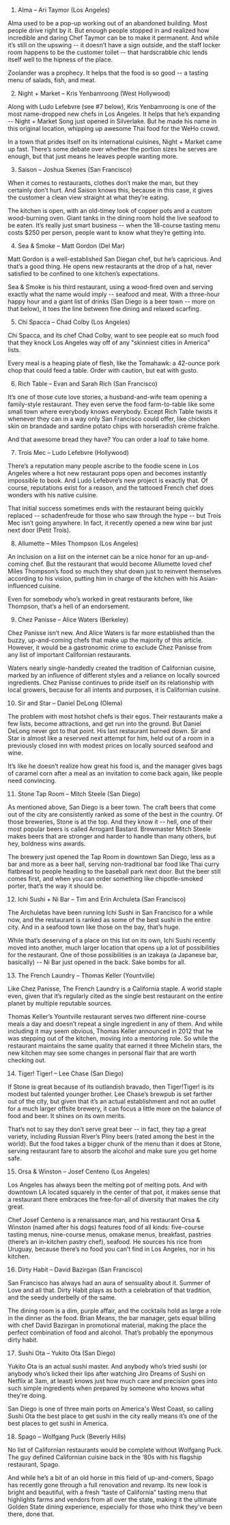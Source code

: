 1. Alma – Ari Taymor (Los Angeles)

Alma used to be a pop-up working out of an abandoned building. Most people drive right by it. But enough people stopped in and realized how incredible and daring Chef Taymor can be to make it permanent. And while it’s still on the upswing -- it doesn’t have a sign outside, and the staff locker room happens to be the customer toilet -- that hardscrabble chic lends itself well to the hipness of the place.

Zoolander was a prophecy. It helps that the food is so good -- a tasting menu of salads, fish, and meat.

2. Night + Market – Kris Yenbamroong (West Hollywood)

Along with Ludo Lefebvre (see #7 below), Kris Yenbamroong is one of the most name-dropped new chefs in Los Angeles. It helps that he’s expanding -- Night + Market Song just opened in Silverlake. But he made his name in this original location, whipping up awesome Thai food for the WeHo crowd.

In a town that prides itself on its international cuisines, Night + Market came up fast. There’s some debate over whether the portion sizes he serves are enough, but that just means he leaves people wanting more.

3. Saison – Joshua Skenes (San Francisco)

When it comes to restaurants, clothes don’t make the man, but they certainly don’t hurt. And Saison knows this, because in this case, it gives the customer a clean view straight at what they’re eating.

The kitchen is open, with an old-timey look of copper pots and a custom wood-burning oven. Giant tanks in the dining room hold the live seafood to be eaten. It’s really just smart business -- when the 18-course tasting menu costs $250 per person, people want to know what they’re getting into.

4. Sea & Smoke – Matt Gordon (Del Mar)

Matt Gordon is a well-established San Diegan chef, but he’s capricious. And that’s a good thing. He opens new restaurants at the drop of a hat, never satisfied to be confined to one kitchen’s expectations.

Sea & Smoke is his third restaurant, using a wood-fired oven and serving exactly what the name would imply -- seafood and meat. With a three-hour happy hour and a giant list of drinks (San Diego is a beer town -- more on that below), it toes the line between fine dining and relaxed scarfing.

5. Chi Spacca – Chad Colby (Los Angeles)

Chi Spacca, and its chef Chad Colby, want to see people eat so much food that they knock Los Angeles way off of any "skinniest cities in America" lists.

Every meal is a heaping plate of flesh, like the Tomahawk: a 42-ounce pork chop that could feed a table. Order with caution, but eat with gusto.

6. Rich Table – Evan and Sarah Rich (San Francisco)

It’s one of those cute love stories, a husband-and-wife team opening a family-style restaurant. They even serve the food farm-to-table like some small town where everybody knows everybody. Except Rich Table twists it whenever they can in a way only San Francisco could offer, like chicken skin on brandade and sardine potato chips with horseradish crème fraîche.

And that awesome bread they have? You can order a loaf to take home.

7. Trois Mec – Ludo Lefebvre (Hollywood)

There’s a reputation many people ascribe to the foodie scene in Los Angeles where a hot new restaurant pops open and becomes instantly impossible to book. And Ludo Lefebvre’s new project is exactly that. Of course, reputations exist for a reason, and the tattooed French chef does wonders with his native cuisine.

That initial success sometimes ends with the restaurant being quickly replaced -- schadenfreude for those who saw through the hype -- but Trois Mec isn’t going anywhere. In fact, it recently opened a new wine bar just next door (Petit Trois).

8. Allumette – Miles Thompson (Los Angeles)

An inclusion on a list on the internet can be a nice honor for an up-and-coming chef. But the restaurant that would become Allumette loved chef Miles Thompson’s food so much they shut down just to reinvent themselves according to his vision, putting him in charge of the kitchen with his Asian-influenced cuisine.

Even for somebody who’s worked in great restaurants before, like Thompson, that’s a hell of an endorsement.

9. Chez Panisse – Alice Waters (Berkeley)

Chez Panisse isn’t new. And Alice Waters is far more established than the buzzy, up-and-coming chefs that make up the majority of this article. However, it would be a gastronomic crime to exclude Chez Panisse from any list of important Californian restaurants.

Waters nearly single-handedly created the tradition of Californian cuisine, marked by an influence of different styles and a reliance on locally sourced ingredients. Chez Panisse continues to pride itself on its relationship with local growers, because for all intents and purposes, it is Californian cuisine.

10. Sir and Star – Daniel DeLong (Olema)

The problem with most hotshot chefs is their egos. Their restaurants make a few lists, become attractions, and get run into the ground. But Daniel DeLong never got to that point. His last restaurant burned down. Sir and Star is almost like a reserved next attempt for him, held out of a room in a previously closed inn with modest prices on locally sourced seafood and wine.

It’s like he doesn’t realize how great his food is, and the manager gives bags of caramel corn after a meal as an invitation to come back again, like people need convincing.

11. Stone Tap Room – Mitch Steele (San Diego)

As mentioned above, San Diego is a beer town. The craft beers that come out of the city are consistently ranked as some of the best in the country. Of those breweries, Stone is at the top. And they know it -- hell, one of their most popular beers is called Arrogant Bastard. Brewmaster Mitch Steele makes beers that are stronger and harder to handle than many others, but hey, boldness wins awards.

The brewery just opened the Tap Room in downtown San Diego, less as a bar and more as a beer hall, serving non-traditional bar food like Thai curry flatbread to people heading to the baseball park next door. But the beer still comes first, and when you can order something like chipotle-smoked porter, that’s the way it should be.

12. Ichi Sushi + Ni Bar – Tim and Erin Archuleta (San Francisco)

The Archuletas have been running Ichi Sushi in San Francisco for a while now, and the restaurant is ranked as some of the best sushi in the entire city. And in a seafood town like those on the bay, that’s huge.

While that’s deserving of a place on this list on its own, Ichi Sushi recently moved into another, much larger location that opens up a lot of possibilities for the restaurant. One of those possibilities is an izakaya (a Japanese bar, basically) -- Ni Bar just opened in the back. Sake bombs for all.

13. The French Laundry – Thomas Keller (Yountville)

Like Chez Panisse, The French Laundry is a California staple. A world staple even, given that it’s regularly cited as the single best restaurant on the entire planet by multiple reputable sources.

Thomas Keller’s Yountville restaurant serves two different nine-course meals a day and doesn’t repeat a single ingredient in any of them. And while including it may seem obvious, Thomas Keller announced in 2012 that he was stepping out of the kitchen, moving into a mentoring role. So while the restaurant maintains the same quality that earned it three Michelin stars, the new kitchen may see some changes in personal flair that are worth checking out.

14. Tiger! Tiger! – Lee Chase (San Diego)

If Stone is great because of its outlandish bravado, then Tiger!Tiger! is its modest but talented younger brother. Lee Chase’s brewpub is set farther out of the city, but given that it’s an actual establishment and not an outlet for a much larger offsite brewery, it can focus a little more on the balance of food and beer. It shines on its own merits.

That’s not to say they don’t serve great beer -- in fact, they tap a great variety, including Russian River’s Pliny beers (rated among the best in the world). But the food takes a bigger chunk of the menu than it does at Stone, serving restaurant fare to absorb the alcohol and make sure you get home safe.

15. Orsa & Winston – Josef Centeno (Los Angeles)

Los Angeles has always been the melting pot of melting pots. And with downtown LA located squarely in the center of that pot, it makes sense that a restaurant there embraces the free-for-all of diversity that makes the city great.

Chef Josef Centeno is a renaissance man, and his restaurant Orsa & Winston (named after his dogs) features food of all kinds: five-course tasting menus, nine-course menus, omakase menus, breakfast, pastries (there’s an in-kitchen pastry chef), seafood. He sources his rice from Uruguay, because there’s no food you can’t find in Los Angeles, nor in his kitchen.

16. Dirty Habit – David Bazirgan (San Francisco)

San Francisco has always had an aura of sensuality about it. Summer of Love and all that. Dirty Habit plays as both a celebration of that tradition, and the seedy underbelly of the same.

The dining room is a dim, purple affair, and the cocktails hold as large a role in the dinner as the food. Brian Means, the bar manager, gets equal billing with chef David Bazirgan in promotional material, making the place the perfect combination of food and alcohol. That’s probably the eponymous dirty habit. 

17. Sushi Ota – Yukito Ota (San Diego)

Yukito Ota is an actual sushi master. And anybody who’s tried sushi (or anybody who’s licked their lips after watching Jiro Dreams of Sushi on Netflix at 3am, at least) knows just how much care and precision goes into such simple ingredients when prepared by someone who knows what they're doing. 

San Diego is one of three main ports on America's West Coast, so calling Sushi Ota the best place to get sushi in the city really means it’s one of the best places to get sushi in America. 

18. Spago – Wolfgang Puck (Beverly Hills)

No list of Californian restaurants would be complete without Wolfgang Puck. The guy defined Californian cuisine back in the ‘80s with his flagship restaurant, Spago.

And while he’s a bit of an old horse in this field of up-and-comers, Spago has recently gone through a full renovation and revamp. Its new look is bright and beautiful, with a fresh “taste of California” tasting menu that highlights farms and vendors from all over the state, making it the ultimate Golden State dining experience, especially for those who think they've been there, done that. 


